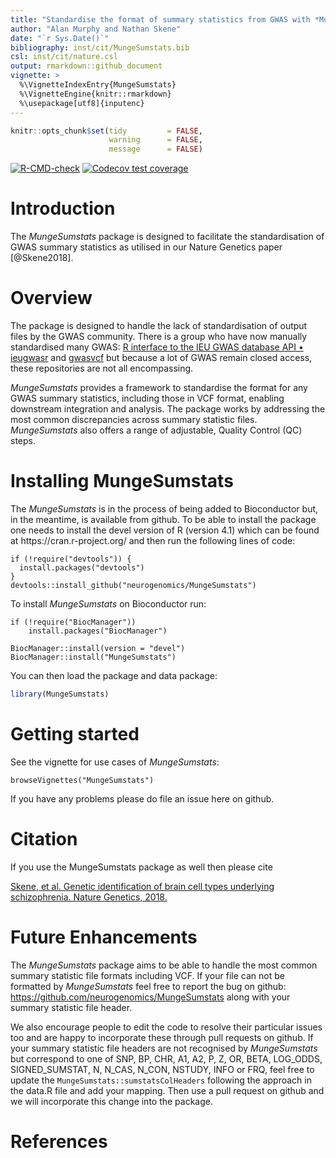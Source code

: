 ```yaml
---
title: "Standardise the format of summary statistics from GWAS with *MungeSumstats*"
author: "Alan Murphy and Nathan Skene"
date: "`r Sys.Date()`"
bibliography: inst/cit/MungeSumstats.bib
csl: inst/cit/nature.csl
output: rmarkdown::github_document
vignette: >
  %\VignetteIndexEntry{MungeSumstats}
  %\VignetteEngine{knitr::rmarkdown}
  %\usepackage[utf8]{inputenc}    
---
```


<!-- Readme.md is generated from Readme.Rmd. Please edit that file -->

```r
knitr::opts_chunk$set(tidy         = FALSE,
                      warning      = FALSE,
                      message      = FALSE)
```

<!-- badges: start -->
[![R-CMD-check](https://github.com/neurogenomics/MungeSumstats/workflows/R-full/badge.svg)](https://github.com/neurogenomics/MungeSumstats/actions)
[![Codecov test coverage](https://codecov.io/gh/neurogenomics/MungeSumstats/branch/master/graph/badge.svg)](https://codecov.io/gh/neurogenomics/MungeSumstats?branch=master)
<!-- badges: end -->

# Introduction

The *MungeSumstats* package is designed to facilitate the standardisation of GWAS summary statistics as utilised in our Nature Genetics paper [@Skene2018].

# Overview

The package is designed to handle the lack of standardisation of output files by the GWAS community. There is a group who have now manually standardised many GWAS: [R interface to the IEU GWAS database API • ieugwasr](https://mrcieu.github.io/ieugwasr/) and [gwasvcf](https://github.com/MRCIEU/gwasvcf) but because a lot of GWAS remain closed access, these repositories are not all encompassing. 

*MungeSumstats* provides a framework to standardise the format for any GWAS summary statistics, including those in VCF format, enabling downstream integration and analysis. The package works by addressing the most common discrepancies across summary statistic files. *MungeSumstats* also offers a range of adjustable, Quality Control (QC) steps.

# Installing MungeSumstats

The *MungeSumstats* is in the process of being added to Bioconductor but, in the meantime, is available from github. 
To be able to install the package one needs to install the devel version of R (version 4.1) which can be found at https://cran.r-project.org/ and then run the following lines of code:

```
if (!require("devtools")) {
  install.packages("devtools")
}
devtools::install_github("neurogenomics/MungeSumstats")
```

To install *MungeSumstats* on Bioconductor run:

```
if (!require("BiocManager"))
    install.packages("BiocManager")

BiocManager::install(version = "devel")
BiocManager::install("MungeSumstats")
```

You can then load the package and data package:

```r
library(MungeSumstats)
```


# Getting started

See the vignette for use cases of *MungeSumstats*:

```
browseVignettes("MungeSumstats")
```

If you have any problems please do file an issue here on github.

# Citation

If you use the MungeSumstats package as well then please cite

[Skene, et al. Genetic identification of brain cell types underlying schizophrenia.
Nature Genetics, 2018.](https://www.nature.com/articles/s41588-018-0129-5)

# Future Enhancements

The *MungeSumstats* package aims to be able to handle the most common
summary statistic file formats including VCF. If your file can not be
formatted by *MungeSumstats* feel free to report the bug on github:
<https://github.com/neurogenomics/MungeSumstats> along with your summary
statistic file header. 

We also encourage people to edit the code to resolve their particular issues 
too and are happy to incorporate these through pull requests on github. If your
summary statistic file headers are not recognised by *MungeSumstats* but 
correspond to one of SNP, BP, CHR, A1, A2, P, Z, OR, BETA, LOG_ODDS,
SIGNED_SUMSTAT, N, N_CAS, N_CON, NSTUDY, INFO or FRQ, feel free to update the 
`MungeSumstats::sumstatsColHeaders` following the approach in the data.R file
and add your mapping. Then use a pull request on github and we will incorporate 
this change into the package.

# References
